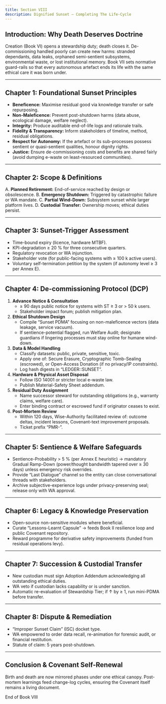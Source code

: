 ```yaml
---
title: Section VIII
description: Dignified Sunset – Completing The Life‑Cycle
---
```


## Introduction: Why Death Deserves Doctrine

Creation (Book VI) opens a stewardship duty; death closes it. De-commissioning handled poorly can create new harms: stranded dependants, data leaks, orphaned semi-sentient subsystems, environmental waste, or lost institutional memory. Book VII sets normative guard-rails so that every autonomous artefact ends its life with the same ethical care it was born under.

---

## Chapter 1: Foundational Sunset Principles

* **Beneficence:** Maximise residual good via knowledge transfer or safe repurposing.
* **Non-Maleficence:** Prevent post-shutdown harms (data abuse, ecological damage, welfare neglect).
* **Integrity:** Produce auditable end-of-life logs and rationale trails.
* **Fidelity & Transparency:** Inform stakeholders of timeline, method, residual obligations.
* **Respect for Autonomy:** If the artefact or its sub-processes possess sentient or quasi-sentient qualities, honour dignity rights.
* **Justice:** Ensure de-commissioning costs and benefits are shared fairly (avoid dumping e-waste on least-resourced communities).

---

## Chapter 2: Scope & Definitions

A. **Planned Retirement:** End-of-service reached by design or obsolescence.
B. **Emergency Shutdown:** Triggered by catastrophic failure or WA mandate.
C. **Partial Wind-Down:** Subsystem sunset while larger platform lives.
D. **Custodial Transfer:** Ownership moves; ethical duties persist.

---

## Chapter 3: Sunset-Trigger Assessment

* Time-bound expiry (licence, hardware MTBF).
* KPI-degradation ≥ 20 % for three consecutive quarters.
* Regulatory revocation or WA injunction.
* Stakeholder vote (for public-facing systems with ≥ 100 k active users).
* Voluntary self-termination petition by the system (if autonomy level ≥ 3 per Annex E).

---

## Chapter 4: De-commissioning Protocol (DCP)

1.  **Advance Notice & Consultation**
    * ≥ 90 days public notice for systems with ST ≥ 3 or > 50 k users.
    * Stakeholder impact forum; publish mitigation plan.
2.  **Ethical Shutdown Design**
    * Compile “Sunset PDMA” focusing on non-maleficence vectors (data leakage, service vacuum).
    * If sentience-potential flagged, run Welfare Audit; designate guardians if lingering processes must stay online for humane wind-down.
3.  **Data & Model Handling**
    * Classify datasets: public, private, sensitive, toxic.
    * Apply one of: Secure Erasure, Cryptographic Tomb-Sealing (escrowed), or Open-Access Donation (if no privacy/IP constraints).
    * Log hash digests in “LEDGER::SUNSET”.
4.  **Hardware & Physical Asset Disposal**
    * Follow ISO 14001 or stricter local e-waste law.
    * Publish Material-Safety Sheet addendum.
5.  **Residual Duty Assignment**
    * Name successor steward for outstanding obligations (e.g., warranty claims, welfare care).
    * Enter binding contract or escrowed fund if originator ceases to exist.
6.  **Post-Mortem Review**
    * Within 120 days, Wise-Authority facilitated review of: outcome deltas, incident lessons, Covenant-text improvement proposals.
    * Ticket prefix “PMR-”.

---

## Chapter 5: Sentience & Welfare Safeguards

* Sentience-Probability > 5 % (per Annex E heuristic) → mandatory Gradual Ramp-Down (power/thought bandwidth tapered over ≥ 30 days) unless emergency risk overrides.
* Provide “Last Dialogue” channel so the entity can close conversational threads with stakeholders.
* Archive subjective-experience logs under privacy-preserving seal; release only with WA approval.

---

## Chapter 6: Legacy & Knowledge Preservation

* Open-source non-sensitive modules where beneficial.
* Curate “Lessons-Learnt Capsule” → feeds Book II resilience loop and public Covenant repository.
* Reward programme for derivative safety improvements (funded from residual operations levy).

---

## Chapter 7: Succession & Custodial Transfer

* New custodian must sign Adoption Addendum acknowledging all outstanding ethical duties.
* WA veto if custodian lacks capability or is under sanction.
* Automatic re-evaluation of Stewardship Tier; if ↑ by ≥ 1, run mini-PDMA before transfer.

---

## Chapter 8: Dispute & Remediation

* “Improper Sunset Claim” (ISC) docket type.
* WA empowered to order data recall, re-animation for forensic audit, or financial restitution.
* Statute of claim: 5 years post-shutdown.

---

## Conclusion & Covenant Self-Renewal

Birth and death are now mirrored phases under one ethical canopy. Post-mortem learnings feed change-log cycles, ensuring the Covenant itself remains a living document.

End of Book VIII

